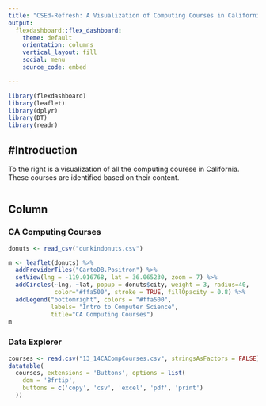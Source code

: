 ```yaml
---
title: "CSEd-Refresh: A Visualization of Computing Courses in California"
output: 
  flexdashboard::flex_dashboard:
    theme: default
    orientation: columns
    vertical_layout: fill
    social: menu
    source_code: embed

---
```


```r
library(flexdashboard)
library(leaflet)
library(dplyr)
library(DT)
library(readr)
```

#Introduction {.sidebar}
-----------------------------------------------------------------------

To the right is a visualization of all the computing courese in California. These courses are identified based on their content. 

```r

```


Column {data-width=650 .tabset .tabset-fade}
-----------------------------------------------------------------------

### CA Computing Courses

```r
donuts <- read_csv("dunkindonuts.csv")

m <- leaflet(donuts) %>%
  addProviderTiles("CartoDB.Positron") %>%
  setView(lng = -119.016768, lat = 36.065230, zoom = 7) %>%
  addCircles(~lng, ~lat, popup = donuts$city, weight = 3, radius=40,
             color="#ffa500", stroke = TRUE, fillOpacity = 0.8) %>%
  addLegend("bottomright", colors = "#ffa500", 
            labels= "Intro to Computer Science",
            title="CA Computing Courses")
m
```

### Data Explorer

```r
courses <- read.csv("13_14CACompCourses.csv", stringsAsFactors = FALSE)
datatable(
  courses, extensions = 'Buttons', options = list(
    dom = 'Bfrtip',
    buttons = c('copy', 'csv', 'excel', 'pdf', 'print')
  ))
```


